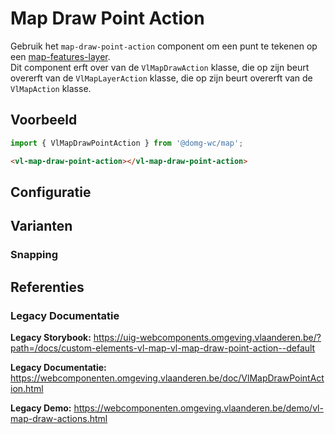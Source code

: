 
# Map Draw Point Action

Gebruik het `map-draw-point-action` component om een punt te tekenen op een [map-features-layer](/docs/map-layer-vector-layer-features-layer--map-features-layer-default).<br/>
Dit component erft over van de `VlMapDrawAction` klasse, die op zijn beurt overerft van de `VlMapLayerAction` klasse, die op zijn beurt overerft van de `VlMapAction` klasse.

## Voorbeeld

```js
import { VlMapDrawPointAction } from '@domg-wc/map';
```

```html
<vl-map-draw-point-action></vl-map-draw-point-action>
```

<DocsStory id="map-action-draw-action-draw-point-action--map-draw-point-action-default" />

## Configuratie

<ArgsTable story={PRIMARY_STORY} />

## Varianten

### Snapping

<DocsStory id="map-action-draw-action-draw-point-action--map-draw-point-action-snapping" />

## Referenties

### Legacy Documentatie

**Legacy Storybook:** https://uig-webcomponents.omgeving.vlaanderen.be/?path=/docs/custom-elements-vl-map-vl-map-draw-point-action--default

**Legacy Documentatie:** https://webcomponenten.omgeving.vlaanderen.be/doc/VlMapDrawPointAction.html

**Legacy Demo:** https://webcomponenten.omgeving.vlaanderen.be/demo/vl-map-draw-actions.html
